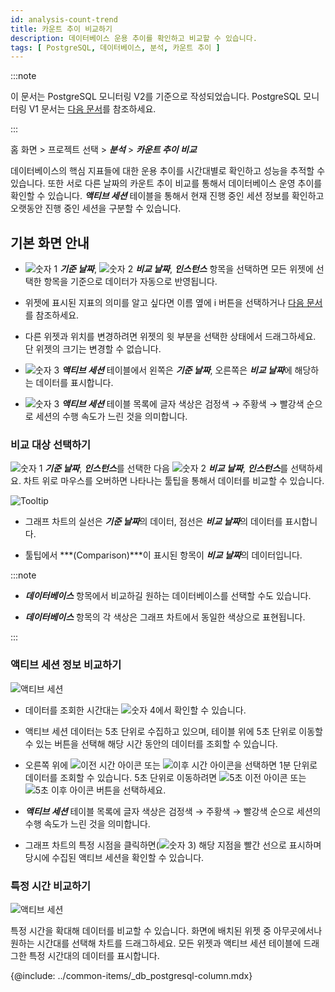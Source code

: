 ```yaml
---
id: analysis-count-trend
title: 카운트 추이 비교하기
description: 데이터베이스 운용 추이를 확인하고 비교할 수 있습니다.
tags: [ PostgreSQL, 데이터베이스, 분석, 카운트 추이 ]
---
```


:::note

이 문서는 PostgreSQL 모니터링 V2를 기준으로 작성되었습니다. PostgreSQL 모니터링 V1 문서는 [다음 문서](../postgresql-v1/analysis-count-trend)를 참조하세요.

:::

홈 화면 > 프로젝트 선택 > ***분석*** > ***카운트 추이 비교***

데이터베이스의 핵심 지표들에 대한 운용 추이를 시간대별로 확인하고 성능을 추적할 수 있습니다. 또한 서로 다른 날짜의 카운트 추이 비교를 통해서 데이터베이스 운영 추이를 확인할 수 있습니다. ***액티브 세션*** 테이블을 통해서 현재 진행 중인 세션 정보를 확인하고 오랫동안 진행 중인 세션을 구분할 수 있습니다.


## 기본 화면 안내

<ProdImg img='db-compare-count-trend.png' desc='카운트 추이' />

* ![숫자 1](/img/number-01.png) ***기준 날짜***, ![숫자 2](/img/number-02.png) ***비교 날짜***, ***인스턴스*** 항목을 선택하면 모든 위젯에 선택한 항목을 기준으로 데이터가 자동으로 반영됩니다.

* 위젯에 표시된 지표의 의미를 알고 싶다면 이름 옆에 <span class='mark'>i</span> 버튼을 선택하거나 [다음 문서](metrics-data-list)를 참조하세요.

* 다른 위젯과 위치를 변경하려면 위젯의 윗 부분을 선택한 상태에서 드래그하세요. 단 위젯의 크기는 변경할 수 없습니다.

* ![숫자 3](/img/number-03.png) ***액티브 세션*** 테이블에서 왼쪽은 ***기준 날짜***, 오른쪽은 ***비교 날짜***에 해당하는 데이터를 표시합니다.

* ![숫자 3](/img/number-03.png) ***액티브 세션*** 테이블 목록에 글자 색상은 검정색 → <span class='slow'>주황색</span> → <span class='vslow'>빨강색</span> 순으로 세션의 수행 속도가 느린 것을 의미합니다.


### 비교 대상 선택하기

![숫자 1](/img/number-01.png) ***기준 날짜***, ***인스턴스***를 선택한 다음 ![숫자 2](/img/number-02.png) ***비교 날짜***, ***인스턴스***를 선택하세요. 차트 위로 마우스를 오버하면 나타나는 툴팁을 통해서 데이터를 비교할 수 있습니다.

![Tooltip](/img/db-compare-count-trend-tootip.png)

* 그래프 차트의 실선은 ***기준 날짜***의 데이터, 점선은 ***비교 날짜***의 데이터를 표시합니다.

* 툴팁에서 ***(Comparison)***이 표시된 항목이 ***비교 날짜***의 데이터입니다.

:::note

* ***데이터베이스*** 항목에서 비교하길 원하는 데이터베이스를 선택할 수도 있습니다.

* ***데이터베이스*** 항목의 각 색상은 그래프 차트에서 동일한 색상으로 표현됩니다.

:::

### 액티브 세션 정보 비교하기

![액티브 세션](/img/db-compare-count-trend-activesession.png)

* 데이터를 조회한 시간대는 ![숫자 4](/img/number-04.png)에서 확인할 수 있습니다.

* 액티브 세션 데이터는 5초 단위로 수집하고 있으며, 테이블 위에 5초 단위로 이동할 수 있는 버튼을 선택해 해당 시간 동안의 데이터를 조회할 수 있습니다.

* 오른쪽 위에 ![이전 시간 아이콘](/img/ico-left-time.svg) 또는 ![이후 시간 아이콘](/img/ico-right-time.svg)을 선택하면 1분 단위로 데이터를 조회할 수 있습니다. 5초 단위로 이동하려면 ![5초 이전 아이콘](/img/ic-caret-left.svg) 또는 ![5초 이후 아이콘](/img/ic-caret-right.svg) 버튼을 선택하세요.

* ***액티브 세션*** 테이블 목록에 글자 색상은 검정색 → <span class='slow'>주황색</span> → <span class='vslow'>빨강색</span> 순으로 세션의 수행 속도가 느린 것을 의미합니다.

* 그래프 차트의 특정 시점을 클릭하면(![숫자 3](/img/number-03.png)) 해당 지점을 빨간 선으로 표시하며 당시에 수집된 액티브 세션을 확인할 수 있습니다.

### 특정 시간 비교하기

![액티브 세션](/img/db-count-trend-extend-time.png)

특정 시간을 확대해 데이터를 비교할 수 있습니다. 화면에 배치된 위젯 중 아무곳에서나 원하는 시간대를 선택해 차트를 드래그하세요. 모든 위젯과 액티브 세션 테이블에 드래그한 특정 시간대의 데이터를 표시합니다.


<!--컬럼 정보 안내-->
{@include: ../common-items/_db_postgresql-column.mdx} 
